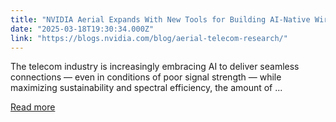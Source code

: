 ```yaml
---
title: "NVIDIA Aerial Expands With New Tools for Building AI-Native Wireless Networks"
date: "2025-03-18T19:30:34.000Z"
link: "https://blogs.nvidia.com/blog/aerial-telecom-research/"
---
```


The telecom industry is increasingly embracing AI to deliver seamless connections — even in conditions of poor signal strength — while maximizing sustainability and spectral efficiency, the amount of ...

[Read more](https://blogs.nvidia.com/blog/aerial-telecom-research/)
